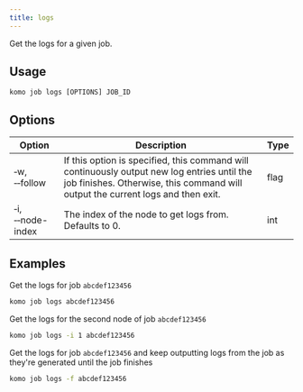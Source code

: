 ```yaml
---
title: logs
---
```


Get the logs for a given job.

## Usage

`komo job logs [OPTIONS] JOB_ID`

## Options

| Option                                | Description                                                                                                                                                                    | Type |
| ------------------------------------- | ------------------------------------------------------------------------------------------------------------------------------------------------------------------------------ | ---- |
| &#x2011;w, &#x2011;&#x2011;follow     | If this option is specified, this command will continuously output new log entries until the job finishes. Otherwise, this command will output the current logs and then exit. | flag |
| &#x2011;i, &#x2011;&#x2011;node-index | The index of the node to get logs from. Defaults to 0.                                                                                                                         | int  |

## Examples

Get the logs for job `abcdef123456`

```bash
komo job logs abcdef123456
```

Get the logs for the second node of job `abcdef123456`

```bash
komo job logs -i 1 abcdef123456
```

Get the logs for job `abcdef123456` and keep outputting logs from the job as they're generated until the job finishes

```bash
komo job logs -f abcdef123456
```
